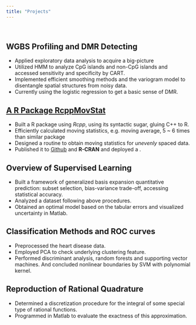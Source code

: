 ```yaml
---
title: "Projects"
---
```


\  
   

## WGBS Profiling and DMR Detecting

- Applied exploratory data analysis to acquire a big-picture 
- Utilized HMM to analyze CpG islands and non-CpG islands and accessed sensitivity and specificity by CART. 
- Implemented efficient smoothing methods and the variogram model to disentangle spatial structures from noisy data. 
- Currently using the logistic regression to get a basic sense of DMR. 


## [A R Package RcppMovStat](https://peleonard.github.io/R_pkg.html)

- Built a R package using *Rcpp*, using its syntactic sugar, gluing C++ to R. 
- Efficiently calculated moving statistics, e.g. moving average, 5 ~ 6 times than similar package
- Designed a routine to obtain moving statistics for *unevenly* spaced data.
- Published it to [Github](https://github.com/peleonard/RcppMovStat.git) and **R-CRAN** and deployed a \textsc{shinyApp}.

## Overview of Supervised Learning

- Built a framework of generalized basis expansion quantitative prediction: subset selection, bias-variance trade-off, accessing statistical accuracy.
- Analyzed a dataset following above procedures.
- Obtained an optimal model based on the tabular errors and visualized uncertainty in Matlab.

## Classification Methods and ROC curves

- Preprocessed the heart disease data.
- Employed PCA to check underlying clustering feature.
- Performed discriminant analysis, random forests and supporting vector machines.  And concluded nonlinear boundaries by SVM with polynomial kernel.


## Reproduction of Rational Quadrature

- Determined a discretization procedure for the integral of some special type of rational functions.
- Programmed in Matlab to evaluate the exactness of this approximation.